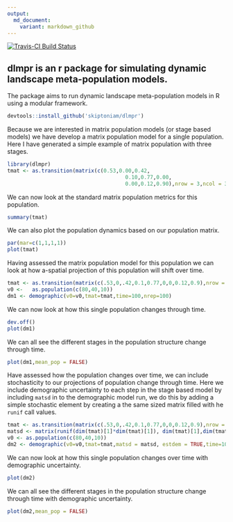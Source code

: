 ```yaml
---
output:
  md_document:
    variant: markdown_github
---
```


[![Travis-CI Build Status](https://travis-ci.org/skiptoniam/dlmpr.svg?branch=master)](https://travis-ci.org/skiptoniam/dlmpr)


## dlmpr is an r package for simulating dynamic landscape meta-population models.

The package aims to run dynamic landscape meta-population models in R using a modular framework. 

```r
devtools::install_github('skiptoniam/dlmpr')
```

Because we are interested in matrix population models (or stage based models) we have develop a matrix population model for a single population. Here I have generated a simple example of matrix population with three stages.

```r
library(dlmpr)
tmat <- as.transition(matrix(c(0.53,0.00,0.42,
                                      0.10,0.77,0.00,
                                      0.00,0.12,0.90),nrow = 3,ncol = 3,byrow = TRUE))
```

We can now look at the standard matrix population metrics for this population.
```r
summary(tmat)
```

We can also plot the population dynamics based on our population matrix.
```r
par(mar=c(1,1,1,1))
plot(tmat)
```

Having assessed the matrix population model for this population we can look at how a-spatial projection of this population will shift over time.
```r
tmat <- as.transition(matrix(c(.53,0,.42,0.1,0.77,0,0,0.12,0.9),nrow = 3,ncol = 3,byrow = TRUE))
v0 <-   as.population(c(80,40,10))
dm1 <- demographic(v0=v0,tmat=tmat,time=100,nrep=100)
```

We can now look at how this single population changes through time.
```r
dev.off()
plot(dm1)
```

We can all see the different stages in the population structure change through time.
```r
plot(dm1,mean_pop = FALSE)
```

Have assessed how the population changes over time, we can include stochasticity to our projections of population change through time. Here we include demographic uncertainty to each step in the stage based model by including `matsd` in to the demographic model run, we do this by adding a simple stochastic element by creating a the same sized matrix filled with he `runif` call values.
```r
tmat <- as.transition(matrix(c(.53,0,.42,0.1,0.77,0,0,0.12,0.9),nrow = 3,ncol = 3,byrow = TRUE))
matsd <- matrix(runif(dim(tmat)[1]*dim(tmat)[1]), dim(tmat)[1],dim(tmat)[2])
v0 <- as.population(c(80,40,10))
dm2 <- demographic(v0=v0,tmat=tmat,matsd = matsd, estdem = TRUE,time=100,nrep=100)
```

We can now look at how this single population changes over time with demographic uncertainty.
```r
plot(dm2)
```

We can all see the different stages in the population structure change through time with demographic uncertainty.
```r
plot(dm2,mean_pop = FALSE)
```

